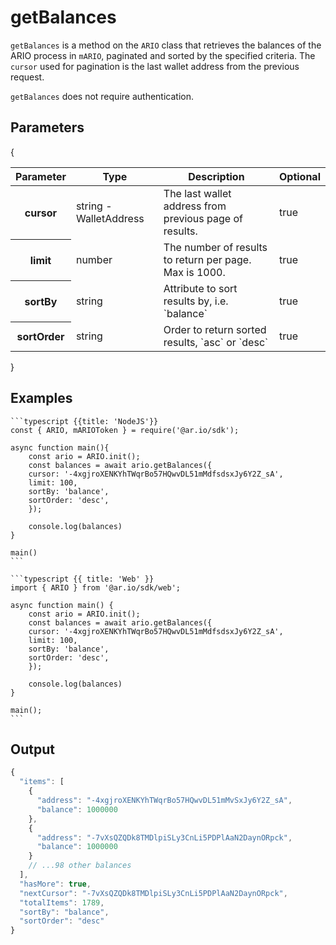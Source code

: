 
<HeroPattern />

# getBalances

`getBalances` is a method on the `ARIO` class that retrieves the balances of the ARIO process in `mARIO`, paginated and sorted by the specified criteria. The `cursor` used for pagination is the last wallet address from the previous request.

`getBalances` does not require authentication.

## Parameters

{

<div style={{ textAlign: 'center' }}>
  <table className="inline-table">
    <thead>
      <tr>
        <th>Parameter</th>
        <th>Type</th>
        <th>Description</th>
        <th>Optional</th>
      </tr>
    </thead>
    <tbody>
      <tr>
        <th>cursor</th>
        <td>string - WalletAddress</td>
        <td>The last wallet address from previous page of results.</td>
        <td>true</td>
      </tr>
      <tr>
        <th>limit</th>
        <td>number</td>
        <td>The number of results to return per page. Max is 1000.</td>
        <td>true</td>
      </tr>
      <tr>
        <th>sortBy</th>
        <td>string</td>
        <td>Attribute to sort results by, i.e. `balance`</td>
        <td>true</td>
      </tr>
      <tr>
        <th>sortOrder</th>
        <td>string</td>
        <td>Order to return sorted results, `asc` or `desc`</td>
        <td>true</td>
      </tr>
    </tbody>
  </table>
</div>
}

## Examples

<CodeGroup title="getBalance">

    ```typescript {{title: 'NodeJS'}}
    const { ARIO, mARIOToken } = require('@ar.io/sdk');

    async function main(){
        const ario = ARIO.init();
        const balances = await ario.getBalances({
        cursor: '-4xgjroXENKYhTWqrBo57HQwvDL51mMdfsdsxJy6Y2Z_sA',
        limit: 100,
        sortBy: 'balance',
        sortOrder: 'desc',
        });

        console.log(balances)
    }

    main()
    ```

    ```typescript {{ title: 'Web' }}
    import { ARIO } from '@ar.io/sdk/web';

    async function main() {
        const ario = ARIO.init();
        const balances = await ario.getBalances({
        cursor: '-4xgjroXENKYhTWqrBo57HQwvDL51mMdfsdsxJy6Y2Z_sA',
        limit: 100,
        sortBy: 'balance',
        sortOrder: 'desc',
        });

        console.log(balances)
    }

    main();
    ```

</CodeGroup>

## Output

```typescript
{
  "items": [
    {
      "address": "-4xgjroXENKYhTWqrBo57HQwvDL51mMvSxJy6Y2Z_sA",
      "balance": 1000000
    },
    {
      "address": "-7vXsQZQDk8TMDlpiSLy3CnLi5PDPlAaN2DaynORpck",
      "balance": 1000000
    }
    // ...98 other balances
  ],
  "hasMore": true,
  "nextCursor": "-7vXsQZQDk8TMDlpiSLy3CnLi5PDPlAaN2DaynORpck",
  "totalItems": 1789,
  "sortBy": "balance",
  "sortOrder": "desc"
}
```


